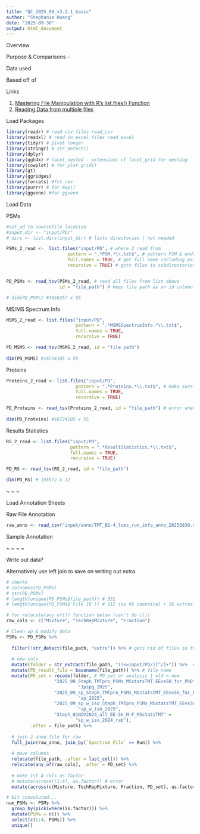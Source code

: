 ```yaml
---
title: "QC_2025_09_v3.2.1_basic"
author: "Stephanie Huang"
date: "2025-09-30"
output: html_document
---
```


Overview

Purpose & Comparisons -

Data used

Based off of

Links

1.  [Mastering File Manipulation with R’s list.files() Function](https://www.r-bloggers.com/2023/05/mastering-file-manipulation-with-rs-list-files-function/)
2.  [Reading Data from multiple files](https://www.r-bloggers.com/2023/05/mastering-file-manipulation-with-rs-list-files-function/)

Load Packages

```r
library(readr) # read csv files read_csv
library(readxl) # read in excel files read_excel
library(tidyr) # pivot longer
library(stringr) # str_detect()
library(dplyr)
library(ggh4x) # facet_nested - extensions of facet_grid for nesting
library(cowplot) # for plot_grid()
library(gt)
library(ggridges)
library(forcats) #fct_rev
library(purrr) # for map()
library(ggvenn) #for ggvenn
```

Load Data

PSMs

```r
#set_wd to sourcefile location
#input_dir <- "input/PD/"
# dirs <- list.dirs(input_dir) # lists directories | not needed 

PSMs_2_read <-  list.files("input/PD", # where 2 read from
                       pattern = ".*PSM.*\\.txt$", # pattern PSM & ends .txt
                       full.names = TRUE, # get full name including path
                       recursive = TRUE) # gets files in subdirectories too


PD_PSMs <- read_tsv(PSMs_2_read, # read all files from list above
                    id = "file_path") # keep file path as an id column

# dim(PD_PSMs) #3658257 x 55
```

MS/MS Spectrum Info

```r
MSMS_2_read <- list.files("input/PD",
                          pattern = ".*MSMSSpectrumInfo.*\\.txt$",
                          full.names = TRUE,
                          recursive = TRUE)

PD_MSMS <- read_tsv(MSMS_2_read, id = "file_path")
  
dim(PD_MSMS) #16724105 x 55
```

Proteins

```r
Proteins_2_read <- list.files("input/PD",
                          pattern = ".*Proteins.*\\.txt$", # make sure Proteins with s
                          full.names = TRUE,
                          recursive = TRUE)

PD_Proteins <- read_tsv(Proteins_2_read, id = "file_path") # error uneven df size?
  
dim(PD_Proteins) #16724105 x 55
```

Results Statistics

```r
RS_2_read <- list.files("input/PD",
                        pattern = ".*ResultStatistics.*\\.txt$",
                        full.names = TRUE,
                        recursive = TRUE)

PD_RS <- read_tsv(RS_2_read, id = "file_path")

dim(PD_RS) # 155572 x 12
```

\~ \~ \~

Load Annotation Sheets

Raw File Annotation

```r
raw_anno <- read_csv("input/anno/TMT_B1-4_lcms_run_info_anno_20250830.csv")
```

Sample Annotation

\~ \~ \~ \~

Write out data?

Alternatively use left join to save on writing out extra.

```r
# checks
# colnames(PD_PSMs)
# str(PD_PSMs)
# length(unique(PD_PSMs$file_path)) # 331 
# length(unique(PD_PSMs$`File ID`)) # 112 (so 96 canonical + 16 extras)

# for relocate(any_of()) function below (can't do c())
raw_cols <- c("Mixture", "TechRepMixture", "Fraction")

# Clean up & modify data 
PSMs <- PD_PSMs %>%
  
  filter(!str_detect(file_path, "extra")) %>% # gets rid of files in the extra folders
  
  # new cols
  mutate(folder = str_extract(file_path, "(?<=input/PD/)[^/]+")) %>%  # folder name
  mutate(PD_result_file = basename(file_path)) %>% # file name 
  mutate(PD_set = recode(folder, # PD_set or analysis | old = new 
                  "2025_08_Steph_TMTpro_PSMs_MSstatsTMT_EEvsSH_for_PhD" =
                           "1pspg_2025",
                  "2025_09_sp_Steph_TMTpro_PSMs_MSstatsTMT_EEvsSH_for_PhD" = 
                           "sp_2025",
                  "2025_09_sp_w_iso_Steph_TMTpro_PSMs_MSstatsTMT_EEvsSH_for_PhD" = 
                           "sp_w_iso_2025",
                  "Steph_01NOV2024_all_EE-SH_M-F_MSstatsTMT" = 
                          "sp_w_iso_2024_rab"),
         .after = file_path) %>%
  
  # join 2 anno file for raw
  full_join(raw_anno, join_by(`Spectrum File` == Run)) %>%
  
  # move columns
  relocate(file_path, .after = last_col()) %>%
  relocate(any_of(raw_cols), .after = PD_set) %>%
  
  # make 1st 4 cols as factor
  # mutate(across((1:4), as.factor)) # error
  mutate(across(c(Mixture, TechRepMixture, Fraction, PD_set), as.factor))

```

```r
# bit convoluted...
num_PSMs <- PSMs %>%
  group_by(pick(where(is.factor))) %>%
  mutate(PSMs = n()) %>%
  select(c(1:4, PSMs)) %>%
  unique()


```

```r

```
